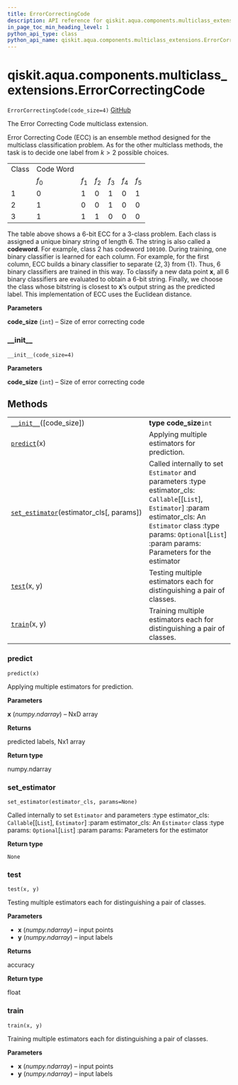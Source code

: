 ```yaml
---
title: ErrorCorrectingCode
description: API reference for qiskit.aqua.components.multiclass_extensions.ErrorCorrectingCode
in_page_toc_min_heading_level: 1
python_api_type: class
python_api_name: qiskit.aqua.components.multiclass_extensions.ErrorCorrectingCode
---
```


# qiskit.aqua.components.multiclass\_extensions.ErrorCorrectingCode

<span id="qiskit.aqua.components.multiclass_extensions.ErrorCorrectingCode" />

`ErrorCorrectingCode(code_size=4)` [GitHub](https://github.com/qiskit-community/qiskit-aqua/tree/stable/0.9/qiskit/aqua/components/multiclass_extensions/error_correcting_code.py "view source code")

The Error Correcting Code multiclass extension.

Error Correcting Code (ECC) is an ensemble method designed for the multiclass classification problem. As for the other multiclass methods, the task is to decide one label from $k > 2$ possible choices.

|       |           |       |       |       |       |       |
| ----- | --------- | ----- | ----- | ----- | ----- | ----- |
| Class | Code Word |       |       |       |       |       |
|       | $f_0$     | $f_1$ | $f_2$ | $f_3$ | $f_4$ | $f_5$ |
| 1     | 0         | 1     | 0     | 1     | 0     | 1     |
| 2     | 1         | 0     | 0     | 1     | 0     | 0     |
| 3     | 1         | 1     | 1     | 0     | 0     | 0     |

The table above shows a 6-bit ECC for a 3-class problem. Each class is assigned a unique binary string of length 6. The string is also called a **codeword**. For example, class 2 has codeword `100100`. During training, one binary classifier is learned for each column. For example, for the first column, ECC builds a binary classifier to separate $\{2, 3\}$ from $\{1\}$. Thus, 6 binary classifiers are trained in this way. To classify a new data point $\mathbf{x}$, all 6 binary classifiers are evaluated to obtain a 6-bit string. Finally, we choose the class whose bitstring is closest to $\mathbf{x}$’s output string as the predicted label. This implementation of ECC uses the Euclidean distance.

**Parameters**

**code\_size** (`int`) – Size of error correcting code

### \_\_init\_\_

<span id="qiskit.aqua.components.multiclass_extensions.ErrorCorrectingCode.__init__" />

`__init__(code_size=4)`

**Parameters**

**code\_size** (`int`) – Size of error correcting code

## Methods

|                                                                                                                                                                                                                |                                                                                                                                                                                                                                         |
| -------------------------------------------------------------------------------------------------------------------------------------------------------------------------------------------------------------- | --------------------------------------------------------------------------------------------------------------------------------------------------------------------------------------------------------------------------------------- |
| [`__init__`](#qiskit.aqua.components.multiclass_extensions.ErrorCorrectingCode.__init__ "qiskit.aqua.components.multiclass_extensions.ErrorCorrectingCode.__init__")(\[code\_size])                            | **type code\_size**`int`                                                                                                                                                                                                                |
| [`predict`](#qiskit.aqua.components.multiclass_extensions.ErrorCorrectingCode.predict "qiskit.aqua.components.multiclass_extensions.ErrorCorrectingCode.predict")(x)                                           | Applying multiple estimators for prediction.                                                                                                                                                                                            |
| [`set_estimator`](#qiskit.aqua.components.multiclass_extensions.ErrorCorrectingCode.set_estimator "qiskit.aqua.components.multiclass_extensions.ErrorCorrectingCode.set_estimator")(estimator\_cls\[, params]) | Called internally to set `Estimator` and parameters :type estimator\_cls: `Callable`\[\[`List`], `Estimator`] :param estimator\_cls: An `Estimator` class :type params: `Optional`\[`List`] :param params: Parameters for the estimator |
| [`test`](#qiskit.aqua.components.multiclass_extensions.ErrorCorrectingCode.test "qiskit.aqua.components.multiclass_extensions.ErrorCorrectingCode.test")(x, y)                                                 | Testing multiple estimators each for distinguishing a pair of classes.                                                                                                                                                                  |
| [`train`](#qiskit.aqua.components.multiclass_extensions.ErrorCorrectingCode.train "qiskit.aqua.components.multiclass_extensions.ErrorCorrectingCode.train")(x, y)                                              | Training multiple estimators each for distinguishing a pair of classes.                                                                                                                                                                 |

### predict

<span id="qiskit.aqua.components.multiclass_extensions.ErrorCorrectingCode.predict" />

`predict(x)`

Applying multiple estimators for prediction.

**Parameters**

**x** (*numpy.ndarray*) – NxD array

**Returns**

predicted labels, Nx1 array

**Return type**

numpy.ndarray

### set\_estimator

<span id="qiskit.aqua.components.multiclass_extensions.ErrorCorrectingCode.set_estimator" />

`set_estimator(estimator_cls, params=None)`

Called internally to set `Estimator` and parameters :type estimator\_cls: `Callable`\[\[`List`], `Estimator`] :param estimator\_cls: An `Estimator` class :type params: `Optional`\[`List`] :param params: Parameters for the estimator

**Return type**

`None`

### test

<span id="qiskit.aqua.components.multiclass_extensions.ErrorCorrectingCode.test" />

`test(x, y)`

Testing multiple estimators each for distinguishing a pair of classes.

**Parameters**

*   **x** (*numpy.ndarray*) – input points
*   **y** (*numpy.ndarray*) – input labels

**Returns**

accuracy

**Return type**

float

### train

<span id="qiskit.aqua.components.multiclass_extensions.ErrorCorrectingCode.train" />

`train(x, y)`

Training multiple estimators each for distinguishing a pair of classes.

**Parameters**

*   **x** (*numpy.ndarray*) – input points
*   **y** (*numpy.ndarray*) – input labels

